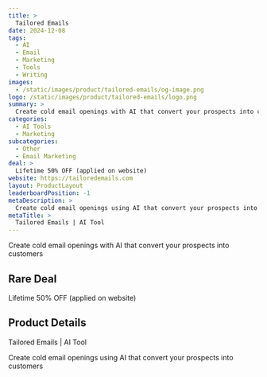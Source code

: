 ```yaml
---
title: >
  Tailored Emails
date: 2024-12-08
tags:
  - AI
  - Email
  - Marketing
  - Tools
  - Writing
images:
  - /static/images/product/tailored-emails/og-image.png
logo: /static/images/product/tailored-emails/logo.png
summary: >
  Create cold email openings with AI that convert your prospects into customers
categories:
  - AI Tools
  - Marketing
subcategories:
  - Other
  - Email Marketing
deal: >
  Lifetime 50% OFF (applied on website)
website: https://tailoredemails.com
layout: ProductLayout
leaderboardPosition: -1
metaDescription: >
  Create cold email openings using AI that convert your prospects into customers
metaTitle: >
  Tailored Emails | AI Tool
---
```

Create cold email openings with AI that convert your prospects into customers

## Rare Deal

Lifetime 50% OFF (applied on website)

## Product Details

Tailored Emails | AI Tool

Create cold email openings using AI that convert your prospects into customers
